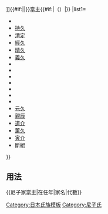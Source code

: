 {{Navbox
|bodyclass=hlist
|name=尼子家當主
|title=[[File:Japanese crest Yotumeyui.svg|20px|四目結紋]][[尼子氏|{{#if:{{{2|}}}|{{{2|}}}|尼子氏}}]]{{#if:{{{3|}}}|{{{3|}}}|}}當主{{#if:{{{1|}}}|（{{{1|}}}）|}}
|list1=
*{{tsl|ja|尼子高久||高久}}
*[[尼子持久|持久]]
*[[尼子清定|清定]]
*[[尼子經久|經久]]
*[[尼子晴久|晴久]]
*[[尼子義久|義久]]
*{{tsl|ja|尼子元知||元知}}
*{{tsl|ja|尼子就易||就易}}
*{{tsl|ja|佐佐木広高|佐佐木廣高|廣高}}
*{{tsl|ja|佐佐木元氏||元氏}}
*{{tsl|ja|佐佐木時久||時久}}
*{{tsl|ja|佐佐木就清||就清}}
*{{tsl|ja|佐佐木房高||房高}}
*[[佐佐木元久|元久]]
*[[佐佐木親辰|親辰]]
*[[河北道介|道介]]
*[[佐佐木薫久|薰久]]
*[[佐佐木寅介|寅介]]
*斷絕
}}<noinclude>

== 用法 ==
<nowiki>{{尼子家當主|在任年|家名|代數}}</nowiki>
[[Category:日本氏族模板]]
[[Category:尼子氏]]
</noinclude>